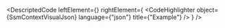 
<DescriptedCode
  leftElement={<SsmContextDesc />}
  rightElement={
    <CodeHighlighter
      object={SsmContextVisualJson}
      language={"json"}
      title={"Example"}
    />
  }
/>
